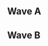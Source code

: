 {{DISPLAYTITLE:HFLAN Melee Edition 2017: Singles Pools}}
{{HFLAN Melee Edition 2017 Tabs|This=2}}
==Wave A==
{{Box|start|padding=2em}}
{{HiddenSort|===A1===}}
{{GroupTableStart |Bracket A1|width=300px}}
{{GroupTableSlot|Armada|flag=se|win_m=6|lose_m=0|place=1|bg=up|go={{advance|HFLAN/Melee_Edition/2017/Singles_Bracket}}}}
{{GroupTableSlot|Michiganplato|flag=fr|win_m=5|lose_m=1|place=2|bg=up|go={{advance|HFLAN/Melee_Edition/2017/Singles_Bracket}}}}
{{GroupTableSlot|Blayd|flag=de|win_m=3|lose_m=3|place=3|bg=down}}
{{GroupTableSlot|Luxus|flag=nl|win_m=3|lose_m=3|place=3|bg=down}}
{{GroupTableSlot|Poney|flag=ch|win_m=2|lose_m=4|place=5|bg=down}}
{{GroupTableSlot|FunkyDonkey|flag=fr|win_m=2|lose_m=4|place=5|bg=down}}
{{GroupTableSlot|VNRWSH~|flag=fr|win_m=0|lose_m=6|place=7|bg=down}}
{{GroupTableEnd}}
{{Box|break|padding=2em}}

{{HiddenSort|===A2===}}
{{GroupTableStart |Bracket A2|width=300px}}
{{GroupTableSlot|Professor Pro|flag=gb|win_m=6|lose_m=0|place=1|bg=up|go={{advance|HFLAN/Melee_Edition/2017/Singles_Bracket}}}}
{{GroupTableSlot|ProsmasherTim|flag=de|win_m=5|lose_m=1|place=2|bg=up|go={{advance|HFLAN/Melee_Edition/2017/Singles_Bracket}}}}
{{GroupTableSlot|Scriptor|flag=ch|win_m=4|lose_m=2|place=3|bg=down}}
{{GroupTableSlot|Parsec|flag=de|win_m=3|lose_m=3|place=4|bg=down}}
{{GroupTableSlot|kirbyvert|flag=fr|win_m=2|lose_m=4|place=5|bg=down}}
{{GroupTableSlot|Ogruste|flag=fr|win_m=1|lose_m=5|place=6|bg=down}}
{{GroupTableSlot|Joanna Dark|flag=fr|win_m=0|lose_m=6|place=7|bg=down}}
{{GroupTableEnd}}
{{Box|break|padding=2em}}

{{HiddenSort|===A3===}}
{{GroupTableStart |Bracket A3|width=300px}}
{{GroupTableSlot|Chillindude|flag=us|win_m=6|lose_m=0|place=1|bg=up|go={{advance|HFLAN/Melee_Edition/2017/Singles_Bracket}}}}
{{GroupTableSlot|Konati|flag=de|win_m=5|lose_m=1|place=2|bg=up|go={{advance|HFLAN/Melee_Edition/2017/Singles_Bracket}}}}
{{GroupTableSlot|Kid Candi|flag=fr|win_m=4|lose_m=2|place=3|bg=down}}
{{GroupTableSlot|Néro|flag=ch|win_m=3|lose_m=3|place=4|bg=down}}
{{GroupTableSlot|~Welp|flag=fr|win_m=2|lose_m=4|place=5|bg=down}}
{{GroupTableSlot|Iu2King|flag=es|win_m=1|lose_m=5|place=6|bg=down}}
{{GroupTableSlot|HanK|flag=fr|win_m=0|lose_m=6|place=7|bg=down}}
{{GroupTableEnd}}
{{Box|break|padding=2em}}

{{HiddenSort|===A4===}}
{{GroupTableStart |Bracket A4|width=300px}}
{{GroupTableSlot|Android|flag=se|win_m=6|lose_m=0|place=1|bg=up|go={{advance|HFLAN/Melee_Edition/2017/Singles_Bracket}}}}
{{GroupTableSlot|Jerem|flag=fr|win_m=5|lose_m=1|place=2|bg=up|go={{advance|HFLAN/Melee_Edition/2017/Singles_Bracket}}}}
{{GroupTableSlot|Fatman.spam|flag=de|win_m=4|lose_m=2|place=3|bg=down}}
{{GroupTableSlot|Strawstream|flag=de|win_m=3|lose_m=3|place=4|bg=down}}
{{GroupTableSlot|Aspro|flag=fr|win_m=2|lose_m=4|place=5|bg=down}}
{{GroupTableSlot|MNOLTH|flag=gb|win_m=1|lose_m=5|place=6|bg=down}}
{{GroupTableSlot|Estoria|flag=fr|win_m=0|lose_m=6|place=7|bg=down}}
{{GroupTableEnd}}
{{Box|break|padding=2em}}

{{HiddenSort|===A5===}}
{{GroupTableStart |Bracket A5|width=300px}}
{{GroupTableSlot|Zgetto|flag=nl|win_m=6|lose_m=0|place=1|bg=up|go={{advance|HFLAN/Melee_Edition/2017/Singles_Bracket}}}}
{{GroupTableSlot|Explo|flag=fr|win_m=5|lose_m=1|place=2|bg=up|go={{advance|HFLAN/Melee_Edition/2017/Singles_Bracket}}}}
{{GroupTableSlot|Hercules|flag=fr|win_m=4|lose_m=2|place=3|bg=down}}
{{GroupTableSlot|Klabautermann|flag=de|win_m=3|lose_m=3|place=4|bg=down}}
{{GroupTableSlot|Lukahn|flag=fr|win_m=2|lose_m=4|place=5|bg=down}}
{{GroupTableSlot|Harokku|flag=fr|win_m=1|lose_m=5|place=6|bg=down}}
{{GroupTableSlot|Bro|flag=fr|win_m=0|lose_m=6|place=7|bg=down}}
{{GroupTableEnd}}
{{Box|break|padding=2em}}

{{HiddenSort|===A6===}}
{{GroupTableStart |Bracket A6|width=300px}}
{{GroupTableSlot|Mahie|flag=fr|win_m=6|lose_m=0|place=1|bg=up|go={{advance|HFLAN/Melee_Edition/2017/Singles_Bracket}}}}
{{GroupTableSlot|LuK|flag=fr|win_m=5|lose_m=1|place=2|bg=up|go={{advance|HFLAN/Melee_Edition/2017/Singles_Bracket}}}}
{{GroupTableSlot|KasparV|flag=nl|win_m=4|lose_m=2|place=3|bg=down}}
{{GroupTableSlot|Guilu|flag=fr|win_m=3|lose_m=3|place=4|bg=down}}
{{GroupTableSlot|Gurk|flag=fr|win_m=2|lose_m=4|place=5|bg=down}}
{{GroupTableSlot|Chango|flag=be|win_m=1|lose_m=5|place=6|bg=down}}
{{GroupTableSlot|FunKa|flag=fr|win_m=0|lose_m=6|place=7|bg=down}}
{{GroupTableEnd}}
{{Box|break|padding=2em}}

{{HiddenSort|===A7===}}
{{GroupTableStart |Bracket A7|width=300px}}
{{GroupTableSlot|Salepate|flag=fr|win_m=8|lose_m=0|place=1|bg=up|go={{advance|HFLAN/Melee_Edition/2017/Singles_Bracket}}}}
{{GroupTableSlot|StorMyu|flag=fr|win_m=7|lose_m=1|place=2|bg=up|go={{advance|HFLAN/Melee_Edition/2017/Singles_Bracket}}}}
{{GroupTableSlot|chaos6|flag=fr|win_m=6|lose_m=2|place=3|bg=down}}
{{GroupTableSlot|Ishka|flag=fr|win_m=5|lose_m=3|place=4|bg=down}}
{{GroupTableSlot|Bouboo|flag=fr|win_m=4|lose_m=4|place=5|bg=down}}
{{GroupTableSlot|Merry|flag=fr|win_m=3|lose_m=5|place=6|bg=down}}
{{GroupTableSlot|Cyr|flag=fr|win_m=2|lose_m=6|place=7|bg=down}}
{{GroupTableSlot|Ortougatza|flag=fr|win_m=1|lose_m=7|place=8|bg=down}}
{{GroupTableSlot|Bqck|flag=be|win_m=0|lose_m=8|place=9|bg=down}}
{{GroupTableEnd}}
{{Box|break|padding=2em}}

{{HiddenSort|===A8===}}
{{GroupTableStart |Bracket A8|width=300px}}
{{GroupTableSlot|Baxon|flag=fr|win_m=6|lose_m=0|place=1|bg=up|go={{advance|HFLAN/Melee_Edition/2017/Singles_Bracket}}}}
{{GroupTableSlot|Bobi|flag=fr|win_m=5|lose_m=1|place=2|bg=up|go={{advance|HFLAN/Melee_Edition/2017/Singles_Bracket}}}}
{{GroupTableSlot|CZARDAS|flag=fr|win_m=4|lose_m=2|place=3|bg=down}}
{{GroupTableSlot|IllegalAlien|flag=be|win_m=3|lose_m=3|place=4|bg=down}}
{{GroupTableSlot|Sorkargg|flag=fr|win_m=2|lose_m=4|place=5|bg=down}}
{{GroupTableSlot|Chanman|flag=fr|win_m=1|lose_m=5|place=6|bg=down}}
{{GroupTableSlot|Alain|flag=ch|win_m=0|lose_m=6|place=7|bg=down}}
{{GroupTableEnd}}
{{Box|break|padding=2em}}

{{HiddenSort|===A9===}}
{{GroupTableStart |Bracket A9|width=300px}}
{{GroupTableSlot|Zorc|flag=no|win_m=6|lose_m=0|place=1|bg=up|go={{advance|HFLAN/Melee_Edition/2017/Singles_Bracket}}}}
{{GroupTableSlot|Ezan|flag=fr|win_m=5|lose_m=1|place=2|bg=up|go={{advance|HFLAN/Melee_Edition/2017/Singles_Bracket}}}}
{{GroupTableSlot|JMYL|flag=nl|win_m=4|lose_m=2|place=3|bg=down}}
{{GroupTableSlot|Hanty|flag=be|win_m=3|lose_m=3|place=4|bg=down}}
{{GroupTableSlot|Pickas|flag=ve|win_m=2|lose_m=4|place=5|bg=down}}
{{GroupTableSlot|Dady|flag=fr|win_m=1|lose_m=5|place=6|bg=down}}
{{GroupTableSlot|Fish|flag=fr|win_m=0|lose_m=6|place=7|bg=down}}
{{GroupTableEnd}}
{{Box|break|padding=2em}}

{{HiddenSort|===A10===}}
{{GroupTableStart |Bracket A10|width=300px}}
{{GroupTableSlot|Zoler|flag=se|win_m=6|lose_m=0|place=1|bg=up|go={{advance|HFLAN/Melee_Edition/2017/Singles_Bracket}}}}
{{GroupTableSlot|Kaese|flag=de|win_m=5|lose_m=1|place=2|bg=up|go={{advance|HFLAN/Melee_Edition/2017/Singles_Bracket}}}}
{{GroupTableSlot|LeMan|flag=fr|win_m=4|lose_m=2|place=3|bg=down}}
{{GroupTableSlot|Dero|flag=fr|win_m=3|lose_m=3|place=4|bg=down}}
{{GroupTableSlot|Macbeth|flag=nl|win_m=2|lose_m=4|place=5|bg=down}}
{{GroupTableSlot|Pony|flag=fr|win_m=1|lose_m=5|place=6|bg=down}}
{{GroupTableSlot|Ac0rn|flag=us|win_m=0|lose_m=6|place=7|bg=down}}
{{GroupTableEnd}}
{{Box|break|padding=2em}}

{{HiddenSort|===A11===}}
{{GroupTableStart |Bracket A11|width=300px}}
{{GroupTableSlot|Alox|flag=fr|win_m=6|lose_m=0|place=1|bg=up|go={{advance|HFLAN/Melee_Edition/2017/Singles_Bracket}}}}
{{GroupTableSlot|Etril|flag=fr|win_m=5|lose_m=1|place=2|bg=up|go={{advance|HFLAN/Melee_Edition/2017/Singles_Bracket}}}}
{{GroupTableSlot|Krafft Ebing|flag=fr|win_m=4|lose_m=2|place=3|bg=down}}
{{GroupTableSlot|Flippy|flag=nl|win_m=3|lose_m=3|place=4|bg=down}}
{{GroupTableSlot|Solo|flag=fr|win_m=2|lose_m=4|place=5|bg=down}}
{{GroupTableSlot|Link|flag=fr|win_m=1|lose_m=5|place=6|bg=down}}
{{GroupTableSlot|Chelly|flag=gb|win_m=0|lose_m=6|place=7|bg=down}}
{{GroupTableEnd}}
{{Box|break|padding=2em}}

{{HiddenSort|===A12===}}
{{GroupTableStart |Bracket A12|width=300px}}
{{GroupTableSlot|Prinz|flag=de|win_m=6|lose_m=0|place=1|bg=up|go={{advance|HFLAN/Melee_Edition/2017/Singles_Bracket}}}}
{{GroupTableSlot|Feradit|flag=be|win_m=5|lose_m=1|place=2|bg=up|go={{advance|HFLAN/Melee_Edition/2017/Singles_Bracket}}}}
{{GroupTableSlot|Yung_Aaron|flag=nl|win_m=4|lose_m=2|place=3|bg=down}}
{{GroupTableSlot|Nedved|flag=fr|win_m=3|lose_m=3|place=4|bg=down}}
{{GroupTableSlot|Ascleps|flag=fr|win_m=2|lose_m=4|place=5|bg=down}}
{{GroupTableSlot|Mez|flag=fr|win_m=1|lose_m=5|place=6|bg=down}}
{{GroupTableSlot|Bétamèche|flag=fr|win_m=0|lose_m=6|place=7|bg=down}}
{{GroupTableEnd}}
{{Box|break|padding=2em}}

{{HiddenSort|===A13===}}
{{GroupTableStart |Bracket A13|width=300px}}
{{GroupTableSlot|Charlon|flag=fr|win_m=7|lose_m=0|place=1|bg=up|go={{advance|HFLAN/Melee_Edition/2017/Singles_Bracket}}}}
{{GroupTableSlot|PureSkillz|flag=nl|win_m=6|lose_m=1|place=2|bg=up|go={{advance|HFLAN/Melee_Edition/2017/Singles_Bracket}}}}
{{GroupTableSlot|POP|flag=fr|win_m=4|lose_m=3|place=3|bg=down}}
{{GroupTableSlot|Change|flag=fr|win_m=4|lose_m=3|place=3|bg=down}}
{{GroupTableSlot|BrTarolg|flag=gb|win_m=3|lose_m=4|place=5|bg=down}}
{{GroupTableSlot|Coni|flag=ch|win_m=3|lose_m=4|place=5|bg=down}}
{{GroupTableSlot|Com|flag=de|win_m=1|lose_m=6|place=7|bg=down}}
{{GroupTableSlot|xepocado|flag=fr|win_m=0|lose_m=7|place=8|bg=down}}
{{GroupTableEnd}}
{{Box|break|padding=2em}}

{{HiddenSort|===A14===}}
{{GroupTableStart |Bracket A14|width=300px}}
{{GroupTableSlot|Levingy|flag=fi|win_m=7|lose_m=0|place=1|bg=up|go={{advance|HFLAN/Melee_Edition/2017/Singles_Bracket}}}}
{{GroupTableSlot|Aephage|flag=fr|win_m=6|lose_m=1|place=2|bg=up|go={{advance|HFLAN/Melee_Edition/2017/Singles_Bracket}}}}
{{GroupTableSlot|Sneddy|flag=de|win_m=5|lose_m=2|place=3|bg=down}}
{{GroupTableSlot|Nestea|flag=fr|win_m=4|lose_m=3|place=4|bg=down}}
{{GroupTableSlot|Kine.|flag=fr|win_m=3|lose_m=4|place=5|bg=down}}
{{GroupTableSlot|Spotty Len|flag=fr|win_m=2|lose_m=5|place=6|bg=down}}
{{GroupTableSlot|SillyG|flag=de|win_m=1|lose_m=6|place=7|bg=down}}
{{GroupTableSlot|asworghal|flag=fr|win_m=0|lose_m=7|place=8|bg=down}}
{{GroupTableEnd}}
{{Box|break|padding=2em}}

{{HiddenSort|===A15===}}
{{GroupTableStart |Bracket A15|width=300px}}
{{GroupTableSlot|Kellner|flag=de|win_m=7|lose_m=0|place=1|bg=up|go={{advance|HFLAN/Melee_Edition/2017/Singles_Bracket}}}}
{{GroupTableSlot|Fauster|flag=fr|win_m=6|lose_m=1|place=2|bg=up|go={{advance|HFLAN/Melee_Edition/2017/Singles_Bracket}}}}
{{GroupTableSlot|smack|flag=fr|win_m=4|lose_m=3|place=3|bg=down}}
{{GroupTableSlot|LawNasK|flag=fr|win_m=4|lose_m=3|place=3|bg=down}}
{{GroupTableSlot|sat|flag=fr|win_m=4|lose_m=3|place=3|bg=down}}
{{GroupTableSlot|Gereon|flag=de|win_m=2|lose_m=5|place=6|bg=down}}
{{GroupTableSlot|3v1L|flag=fr|win_m=1|lose_m=6|place=7|bg=down}}
{{GroupTableSlot|TDX|flag=nl|win_m=0|lose_m=7|place=8|bg=down}}
{{GroupTableEnd}}
{{Box|break|padding=2em}}

{{HiddenSort|===A16===}}
{{GroupTableStart |Bracket A16|width=300px}}
{{GroupTableSlot|Wily|flag=fr|win_m=7|lose_m=0|place=1|bg=up|go={{advance|HFLAN/Melee_Edition/2017/Singles_Bracket}}}}
{{GroupTableSlot|Baron Brody|flag=at|win_m=6|lose_m=1|place=2|bg=up|go={{advance|HFLAN/Melee_Edition/2017/Singles_Bracket}}}}
{{GroupTableSlot|Jugo|flag=fr|win_m=5|lose_m=2|place=3|bg=down}}
{{GroupTableSlot|Zeal|flag=de|win_m=3|lose_m=4|place=4|bg=down}}
{{GroupTableSlot|Supergoomba|flag=nl|win_m=3|lose_m=4|place=4|bg=down}}
{{GroupTableSlot|Badnight|flag=fr|win_m=3|lose_m=4|place=4|bg=down}}
{{GroupTableSlot|Scallion|flag=fr|win_m=1|lose_m=6|place=7|bg=down}}
{{GroupTableSlot|ShAm|flag=fr|win_m=0|lose_m=7|place=8|bg=down}}
{{GroupTableEnd}}
{{Box|end}}

==Wave B==
{{Box|start|padding=2em}}
{{HiddenSort|===B1===}}
{{GroupTableStart |Bracket B1|width=300px}}
{{GroupTableSlot|ChuDat|flag=us|win_m=6|lose_m=0|place=1|bg=up|go={{advance|HFLAN/Melee_Edition/2017/Singles_Bracket}}}}
{{GroupTableSlot|PureEvil|flag=nl|win_m=5|lose_m=1|place=2|bg=up|go={{advance|HFLAN/Melee_Edition/2017/Singles_Bracket}}}}
{{GroupTableSlot|phL|flag=de|win_m=4|lose_m=2|place=3|bg=down}}
{{GroupTableSlot|Yiivo|flag=gb|win_m=3|lose_m=3|place=4|bg=down}}
{{GroupTableSlot|Maruhai|flag=fr|win_m=2|lose_m=4|place=5|bg=down}}
{{GroupTableSlot|Rilo|flag=fr|win_m=1|lose_m=5|place=6|bg=down}}
{{GroupTableSlot|Uncle_Sam|flag=fr|win_m=0|lose_m=6|place=7|bg=down}}
{{GroupTableEnd}}
{{Box|break|padding=2em}}

{{HiddenSort|===B2===}}
{{GroupTableStart |Bracket B2|width=300px}}
{{GroupTableSlot|Trifasia|flag=es|win_m=6|lose_m=0|place=1|bg=up|go={{advance|HFLAN/Melee_Edition/2017/Singles_Bracket}}}}
{{GroupTableSlot|Ravio|flag=ch|win_m=4|lose_m=2|place=2|bg=up|go={{advance|HFLAN/Melee_Edition/2017/Singles_Bracket}}}}
{{GroupTableSlot|Rich Homie Quang|flag=de|win_m=4|lose_m=2|place=2|bg=down}}
{{GroupTableSlot|Qual|flag=fr|win_m=4|lose_m=2|place=2|bg=down}}
{{GroupTableSlot|Shloub|flag=fr|win_m=2|lose_m=4|place=5|bg=down}}
{{GroupTableSlot|Antvibe8|flag=fr|win_m=1|lose_m=5|place=6|bg=down}}
{{GroupTableSlot|Max|flag=fr|win_m=0|lose_m=6|place=7|bg=down}}
{{GroupTableEnd}}
{{Box|break|padding=2em}}

{{HiddenSort|===B3===}}
{{GroupTableStart |Bracket B3|width=300px}}
{{GroupTableSlot|Overtriforce|flag=es|win_m=6|lose_m=0|place=1|bg=up|go={{advance|HFLAN/Melee_Edition/2017/Singles_Bracket}}}}
{{GroupTableSlot|C.Lo|flag=fr|win_m=4|lose_m=2|place=2|bg=up|go={{advance|HFLAN/Melee_Edition/2017/Singles_Bracket}}}}
{{GroupTableSlot|Kensaku|flag=fr|win_m=4|lose_m=2|place=2|bg=down}}
{{GroupTableSlot|Bux_Baum|flag=de|win_m=4|lose_m=2|place=2|bg=down}}
{{GroupTableSlot|Leon Massey|flag=gb|win_m=2|lose_m=4|place=5|bg=down}}
{{GroupTableSlot|Pachakamakk|flag=fr|win_m=1|lose_m=5|place=6|bg=down}}
{{GroupTableSlot|Vale|flag=fr|win_m=0|lose_m=6|place=7|bg=down}}
{{GroupTableEnd}}
{{Box|break|padding=2em}}

{{HiddenSort|===B4===}}
{{GroupTableStart |Bracket B4|width=300px}}
{{GroupTableSlot|Amsah|flag=nl|win_m=6|lose_m=0|place=1|bg=up|go={{advance|HFLAN/Melee_Edition/2017/Singles_Bracket}}}}
{{GroupTableSlot|Xardov|flag=es|win_m=5|lose_m=1|place=2|bg=up|go={{advance|HFLAN/Melee_Edition/2017/Singles_Bracket}}}}
{{GroupTableSlot|Meruem|flag=de|win_m=4|lose_m=2|place=3|bg=down}}
{{GroupTableSlot|BlackZettix|flag=de|win_m=3|lose_m=3|place=4|bg=down}}
{{GroupTableSlot|Baby|flag=fr|win_m=2|lose_m=4|place=5|bg=down}}
{{GroupTableSlot|Psylo|flag=fr|win_m=1|lose_m=5|place=6|bg=down}}
{{GroupTableSlot|Teach|flag=fr|win_m=0|lose_m=6|place=7|bg=down}}
{{GroupTableEnd}}
{{Box|break|padding=2em}}

{{HiddenSort|===B5===}}
{{GroupTableStart |Bracket B5|width=300px}}
{{GroupTableSlot|Adamayonmike|flag=nl|win_m=6|lose_m=0|place=1|bg=up|go={{advance|HFLAN/Melee_Edition/2017/Singles_Bracket}}}}
{{GroupTableSlot|Datto|flag=fr|win_m=5|lose_m=1|place=2|bg=up|go={{advance|HFLAN/Melee_Edition/2017/Singles_Bracket}}}}
{{GroupTableSlot|Tobide|flag=fr|win_m=4|lose_m=2|place=3|bg=down}}
{{GroupTableSlot|dragoonHS|flag=fr|win_m=3|lose_m=3|place=4|bg=down}}
{{GroupTableSlot|incruste|flag=fr|win_m=2|lose_m=4|place=5|bg=down}}
{{GroupTableSlot|Akaru|flag=fr|win_m=1|lose_m=5|place=6|bg=down}}
{{GroupTableSlot|Razor Ramon|flag=be|win_m=0|lose_m=6|place=7|bg=down}}
{{GroupTableEnd}}
{{Box|break|padding=2em}}

{{HiddenSort|===B6===}}
{{GroupTableStart |Bracket B6|width=300px}}
{{GroupTableSlot|Däumling|flag=de|win_m=6|lose_m=0|place=1|bg=up|go={{advance|HFLAN/Melee_Edition/2017/Singles_Bracket}}}}
{{GroupTableSlot|RAOUL|flag=fr|win_m=5|lose_m=1|place=2|bg=up|go={{advance|HFLAN/Melee_Edition/2017/Singles_Bracket}}}}
{{GroupTableSlot|Atlas|flag=nl|win_m=4|lose_m=2|place=3|bg=down}}
{{GroupTableSlot|Frazer|flag=us|win_m=3|lose_m=3|place=4|bg=down}}
{{GroupTableSlot|Gurvan|flag=fr|win_m=2|lose_m=4|place=5|bg=down}}
{{GroupTableSlot|baku|flag=fr|win_m=1|lose_m=5|place=6|bg=down}}
{{GroupTableSlot|Oga|flag=fr|win_m=0|lose_m=6|place=7|bg=down}}
{{GroupTableEnd}}
{{Box|break|padding=2em}}

{{HiddenSort|===B7===}}
{{GroupTableStart |Bracket B7|width=300px}}
{{GroupTableSlot|Jah Ridin'|flag=ch|win_m=6|lose_m=0|place=1|bg=up|go={{advance|HFLAN/Melee_Edition/2017/Singles_Bracket}}}}
{{GroupTableSlot|yogui|flag=fr|win_m=5|lose_m=1|place=2|bg=up|go={{advance|HFLAN/Melee_Edition/2017/Singles_Bracket}}}}
{{GroupTableSlot|BSeeD|flag=fr|win_m=4|lose_m=2|place=3|bg=down}}
{{GroupTableSlot|Nurgle|flag=fr|win_m=3|lose_m=3|place=4|bg=down}}
{{GroupTableSlot|MaskedSheik|flag=us|win_m=2|lose_m=4|place=5|bg=down}}
{{GroupTableSlot|Deer|flag=fr|win_m=1|lose_m=5|place=6|bg=down}}
{{GroupTableSlot|LeDorian|flag=fr|win_m=0|lose_m=6|place=7|bg=down}}
{{GroupTableEnd}}
{{Box|break|padding=2em}}

{{HiddenSort|===B8===}}
{{GroupTableStart |Bracket B8|width=300px}}
{{GroupTableSlot|Makenshi|flag=fr|win_m=6|lose_m=0|place=1|bg=up|go={{advance|HFLAN/Melee_Edition/2017/Singles_Bracket}}}}
{{GroupTableSlot|epikfaal|flag=nl|win_m=5|lose_m=1|place=2|bg=up|go={{advance|HFLAN/Melee_Edition/2017/Singles_Bracket}}}}
{{GroupTableSlot|XIII|flag=fr|win_m=4|lose_m=2|place=3|bg=down}}
{{GroupTableSlot|KT1|flag=fr|win_m=3|lose_m=3|place=4|bg=down}}
{{GroupTableSlot|Rondelle|flag=fr|win_m=2|lose_m=4|place=5|bg=down}}
{{GroupTableSlot|Boobs|flag=fr|win_m=1|lose_m=5|place=6|bg=down}}
{{GroupTableSlot|Paulo Le Bulot|flag=fr|win_m=0|lose_m=6|place=7|bg=down}}
{{GroupTableEnd}}
{{Box|break|padding=2em}}

{{HiddenSort|===B9===}}
{{GroupTableStart |Bracket B9|width=300px}}
{{GroupTableSlot|beLia|flag=fr|win_m=6|lose_m=0|place=1|bg=up|go={{advance|HFLAN/Melee_Edition/2017/Singles_Bracket}}}}
{{GroupTableSlot|Rikzz|flag=de|win_m=5|lose_m=1|place=2|bg=up|go={{advance|HFLAN/Melee_Edition/2017/Singles_Bracket}}}}
{{GroupTableSlot|Soda|flag=ca|win_m=4|lose_m=2|place=3|bg=down}}
{{GroupTableSlot|Bico|flag=fr|win_m=3|lose_m=3|place=4|bg=down}}
{{GroupTableSlot|Klemes|flag=fr|win_m=2|lose_m=4|place=5|bg=down}}
{{GroupTableSlot|cLaW|flag=fr|win_m=1|lose_m=5|place=6|bg=down}}
{{GroupTableSlot|junkyCat|flag=fr|win_m=0|lose_m=6|place=7|bg=down}}
{{GroupTableEnd}}
{{Box|break|padding=2em}}

{{HiddenSort|===B10===}}
{{GroupTableStart |Bracket B10|width=300px}}
{{GroupTableSlot|Djagof|flag=fr|win_m=7|lose_m=0|place=1|bg=up|go={{advance|HFLAN/Melee_Edition/2017/Singles_Bracket}}}}
{{GroupTableSlot|Erwan|flag=fr|win_m=6|lose_m=1|place=2|bg=up|go={{advance|HFLAN/Melee_Edition/2017/Singles_Bracket}}}}
{{GroupTableSlot|Rach|flag=fr|win_m=5|lose_m=2|place=3|bg=down}}
{{GroupTableSlot|Smeuh|flag=fr|win_m=4|lose_m=3|place=4|bg=down}}
{{GroupTableSlot|RememberMyName|flag=fr|win_m=3|lose_m=4|place=5|bg=down}}
{{GroupTableSlot|Elyon|flag=fr|win_m=2|lose_m=5|place=6|bg=down}}
{{GroupTableSlot|MISTRRLOVE|flag=de|win_m=1|lose_m=6|place=7|bg=down}}
{{GroupTableSlot|Xii|flag=fr|win_m=0|lose_m=7|place=8|bg=down}}
{{GroupTableEnd}}
{{Box|break|padding=2em}}

{{HiddenSort|===B11===}}
{{GroupTableStart |Bracket B11|width=300px}}
{{GroupTableSlot|Mawacate|flag=mx|win_m=6|lose_m=0|place=1|bg=up|go={{advance|HFLAN/Melee_Edition/2017/Singles_Bracket}}}}
{{GroupTableSlot|Frenzy|flag=gb|win_m=5|lose_m=1|place=2|bg=up|go={{advance|HFLAN/Melee_Edition/2017/Singles_Bracket}}}}
{{GroupTableSlot|Zephyr|flag=fr|win_m=4|lose_m=2|place=3|bg=down}}
{{GroupTableSlot|Impade|flag=fr|win_m=3|lose_m=3|place=4|bg=down}}
{{GroupTableSlot|Neirda|flag=fr|win_m=1|lose_m=5|place=5|bg=down}}
{{GroupTableSlot|Deal With It Peaches|flag=fr|win_m=1|lose_m=5|place=5|bg=down}}
{{GroupTableSlot|Igor|flag=fr|win_m=1|lose_m=5|place=5|bg=down}}
{{GroupTableEnd}}
{{Box|break|padding=2em}}

{{HiddenSort|===B12===}}
{{GroupTableStart |Bracket B12|width=300px}}
{{GroupTableSlot|Blaze|flag=de|win_m=6|lose_m=0|place=1|bg=up|go={{advance|HFLAN/Melee_Edition/2017/Singles_Bracket}}}}
{{GroupTableSlot|zck|flag=fr|win_m=5|lose_m=1|place=2|bg=up|go={{advance|HFLAN/Melee_Edition/2017/Singles_Bracket}}}}
{{GroupTableSlot|FunO|flag=fr|win_m=3|lose_m=3|place=3|bg=down}}
{{GroupTableSlot|Alexander|flag=be|win_m=3|lose_m=3|place=3|bg=down}}
{{GroupTableSlot|Paquito|flag=fr|win_m=3|lose_m=3|place=3|bg=down}}
{{GroupTableSlot|Couka|flag=fr|win_m=1|lose_m=5|place=6|bg=down}}
{{GroupTableSlot|Roasty|flag=fr|win_m=0|lose_m=6|place=7|bg=down}}
{{GroupTableEnd}}
{{Box|break|padding=2em}}

{{HiddenSort|===B13===}}
{{GroupTableStart |Bracket B13|width=300px}}
{{GroupTableSlot|SchlimmShady|flag=de|win_m=7|lose_m=0|place=1|bg=up|go={{advance|HFLAN/Melee_Edition/2017/Singles_Bracket}}}}
{{GroupTableSlot|Poilon|flag=fr|win_m=6|lose_m=1|place=2|bg=up|go={{advance|HFLAN/Melee_Edition/2017/Singles_Bracket}}}}
{{GroupTableSlot|Fout NL|flag=nl|win_m=5|lose_m=2|place=3|bg=down}}
{{GroupTableSlot|Brog|flag=fr|win_m=4|lose_m=3|place=4|bg=down}}
{{GroupTableSlot|Gaston|flag=de|win_m=3|lose_m=4|place=5|bg=down}}
{{GroupTableSlot|Urist|flag=fr|win_m=2|lose_m=5|place=6|bg=down}}
{{GroupTableSlot|Sath|flag=fr|win_m=1|lose_m=6|place=7|bg=down}}
{{GroupTableSlot|Liger|flag=fr|win_m=0|lose_m=7|place=8|bg=down}}
{{GroupTableEnd}}
{{Box|break|padding=2em}}

{{HiddenSort|===B14===}}
{{GroupTableStart |Bracket B14|width=300px}}
{{GroupTableSlot|LGuy|flag=fr|win_m=7|lose_m=0|place=1|bg=up|go={{advance|HFLAN/Melee_Edition/2017/Singles_Bracket}}}}
{{GroupTableSlot|Leon|flag=fr|win_m=6|lose_m=1|place=2|bg=up|go={{advance|HFLAN/Melee_Edition/2017/Singles_Bracket}}}}
{{GroupTableSlot|Ryuker|flag=nl|win_m=4|lose_m=3|place=3|bg=down}}
{{GroupTableSlot|Demondren|flag=fr|win_m=4|lose_m=3|place=3|bg=down}}
{{GroupTableSlot|Lâme|flag=de|win_m=4|lose_m=3|place=3|bg=down}}
{{GroupTableSlot|Follow|flag=fr|win_m=2|lose_m=5|place=6|bg=down}}
{{GroupTableSlot|Caius|flag=fr|win_m=1|lose_m=6|place=7|bg=down}}
{{GroupTableSlot|Filty|flag=fr|win_m=0|lose_m=7|place=8|bg=down}}
{{GroupTableEnd}}
{{Box|break|padding=2em}}

{{HiddenSort|===B15===}}
{{GroupTableStart |Bracket B15|width=300px}}
{{GroupTableSlot|JiM|flag=fr|win_m=6|lose_m=0|place=1|bg=up|go={{advance|HFLAN/Melee_Edition/2017/Singles_Bracket}}}}
{{GroupTableSlot|Vino|flag=us|win_m=5|lose_m=1|place=2|bg=up|go={{advance|HFLAN/Melee_Edition/2017/Singles_Bracket}}}}
{{GroupTableSlot|Momspaghetti|flag=be|win_m=4|lose_m=2|place=3|bg=down}}
{{GroupTableSlot|Captain Love|flag=fr|win_m=3|lose_m=3|place=4|bg=down}}
{{GroupTableSlot|PeterWolf|flag=fr|win_m=1|lose_m=5|place=5|bg=down}}
{{GroupTableSlot|OtaK_|flag=fr|win_m=1|lose_m=5|place=5|bg=down}}
{{GroupTableSlot|Happymealz|flag=nl|win_m=1|lose_m=5|place=5|bg=down}}
{{GroupTableEnd}}
{{Box|break|padding=2em}}

{{HiddenSort|===B16===}}
{{GroupTableStart |Bracket B16|width=300px}}
{{GroupTableSlot|Deathgazer|flag=gb|win_m=6|lose_m=0|place=1|bg=up|go={{advance|HFLAN/Melee_Edition/2017/Singles_Bracket}}}}
{{GroupTableSlot|RanziD|flag=de|win_m=5|lose_m=1|place=2|bg=up|go={{advance|HFLAN/Melee_Edition/2017/Singles_Bracket}}}}
{{GroupTableSlot|Aether|flag=fr|win_m=4|lose_m=2|place=3|bg=down}}
{{GroupTableSlot|Jiv|flag=fr|win_m=3|lose_m=3|place=4|bg=down}}
{{GroupTableSlot|FreshMint|flag=fr|win_m=2|lose_m=4|place=5|bg=down}}
{{GroupTableSlot|SwankySharky|flag=fr|win_m=1|lose_m=5|place=6|bg=down}}
{{GroupTableSlot|Cancer|flag=fr|win_m=0|lose_m=6|place=7|bg=down}}
{{GroupTableEnd}}
{{Box|end}}
